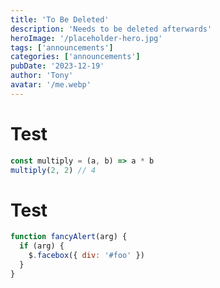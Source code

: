```yaml
---
title: 'To Be Deleted'
description: 'Needs to be deleted afterwards'
heroImage: '/placeholder-hero.jpg'
tags: ['announcements']
categories: ['announcements']
pubDate: '2023-12-19'
author: 'Tony'
avatar: '/me.webp'
---
```


# Test

```js showLineNumbers title="multiply.js" {3}
const multiply = (a, b) => a * b
multiply(2, 2) // 4
```

# Test

```js showLineNumbers title="multiply.js" {1-2}
function fancyAlert(arg) {
  if (arg) {
    $.facebox({ div: '#foo' })
  }
}
```
